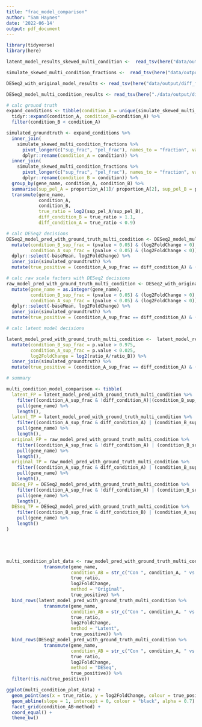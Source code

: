 ```yaml
---
title: "frac_model_comparison"
author: "Sam Haynes"
date: '2022-06-14'
output: pdf_document
---
```


```r
library(tidyverse)
library(here)

latent_model_results_skewed_multi_condition <-  read_tsv(here("data/output/diff_frac_models/latent_model_skewed_multi_condition_count.tsv"))

simulate_skewed_multi_condition_fractions <-  read_tsv(here("data/output/simulated_counts/sup_pel_simulated_fractions.tsv")) 

DESeq2_with_original_model_results <- read_tsv(here("data/output/diff_frac_models/DESeq2_with_edward_model_results.tsv"))

DESeq2_model_multi_condition_results <- read_tsv(here("./data/output/diff_frac_models/DESeq2_only_multi_condition_results.tsv"))
```

```r
# calc ground truth
expand_conditions <- tibble(condition_A = unique(simulate_skewed_multi_condition_fractions$condition)) %>%
  tidyr::expand(condition_A, condition_B=condition_A) %>%
  filter(condition_B < condition_A)

simulated_groundtruth <- expand_conditions %>%
  inner_join(
    simulate_skewed_multi_condition_fractions %>%
      pivot_longer(c("sup_frac", "pel_frac"), names_to = "fraction", values_to = "proportion_A") %>%
      dplyr::rename(condition_A = condition)) %>%
  inner_join(
    simulate_skewed_multi_condition_fractions %>%
      pivot_longer(c("sup_frac", "pel_frac"), names_to = "fraction", values_to = "proportion_B") %>%
      dplyr::rename(condition_B = condition)) %>%
  group_by(gene_name, condition_A, condition_B) %>%
  summarise(sup_pel_A = proportion_A[1]/ proportion_A[2], sup_pel_B = proportion_B[1]/ proportion_B[2], .groups = "drop") %>%
  transmute(gene_name,
            condition_A,
            condition_B,
            true_ratio = log2(sup_pel_A/sup_pel_B),
            diff_condition_B = true_ratio > 1.1,
            diff_condition_A = true_ratio < 0.9)

# calc DESeq2 decisions
DESeq2_model_pred_with_ground_truth_multi_condition <- DESeq2_model_multi_condition_results %>%
  mutate(condition_B_sup_frac = (pvalue < 0.05) & (log2FoldChange > 0),
         condition_A_sup_frac = (pvalue < 0.05) & (log2FoldChange < 0)) %>%
  dplyr::select(-baseMean, log2FoldChange) %>%
  inner_join(simulated_groundtruth) %>%
  mutate(true_positive = (condition_A_sup_frac == diff_condition_A) & (condition_B_sup_frac == diff_condition_B))

# calc raw scale factors with DESeq2 decisions
raw_model_pred_with_ground_truth_multi_condition <- DESeq2_with_original_model_results %>%
  mutate(gene_name = as.integer(gene_name),
         condition_B_sup_frac = (pvalue < 0.05) & (log2FoldChange > 0),
         condition_A_sup_frac = (pvalue < 0.05) & (log2FoldChange < 0)) %>%
  dplyr::select(-baseMean, log2FoldChange) %>%
  inner_join(simulated_groundtruth) %>%
  mutate(true_positive = (condition_A_sup_frac == diff_condition_A) & (condition_B_sup_frac == diff_condition_B))

# calc latent model decisions

latent_model_pred_with_ground_truth_multi_condition <-  latent_model_results_skewed_multi_condition %>%
  mutate(condition_B_sup_frac = p.value > 0.975,
         condition_A_sup_frac = p.value < 0.025,
         log2FoldChange = log2(ratio_A/ratio_B)) %>%
  inner_join(simulated_groundtruth) %>%
  mutate(true_positive = (condition_A_sup_frac == diff_condition_A) & (condition_B_sup_frac == diff_condition_B))

# summary

multi_condition_model_comparison <- tibble(
  latent_FP = latent_model_pred_with_ground_truth_multi_condition %>%
    filter((condition_A_sup_frac & !diff_condition_A)|(condition_B_sup_frac & !diff_condition_B)) %>%
    pull(gene_name) %>%
    length(),
  latent_TP = latent_model_pred_with_ground_truth_multi_condition %>%
    filter((condition_A_sup_frac & diff_condition_A) | (condition_B_sup_frac & diff_condition_B)) %>%
    pull(gene_name) %>%
    length(),
  original_FP = raw_model_pred_with_ground_truth_multi_condition %>%
    filter((condition_A_sup_frac & !diff_condition_A) | (condition_B_sup_frac & !diff_condition_B)) %>%
    pull(gene_name) %>%
    length(),
  original_TP = raw_model_pred_with_ground_truth_multi_condition %>%
    filter((condition_A_sup_frac & diff_condition_A) | (condition_B_sup_frac & diff_condition_B)) %>%
    pull(gene_name) %>%
    length(),
  DESeq_FP = DESeq2_model_pred_with_ground_truth_multi_condition %>%
    filter((condition_A_sup_frac & !diff_condition_A) | (condition_B_sup_frac & !diff_condition_B)) %>%
    pull(gene_name) %>%
    length(),
  DESeq_TP = DESeq2_model_pred_with_ground_truth_multi_condition %>%
    filter((condition_B_sup_frac & diff_condition_B) | (condition_A_sup_frac & diff_condition_A)) %>%
    pull(gene_name) %>%
    length()
)






```

```r
multi_condition_plot_data <- raw_model_pred_with_ground_truth_multi_condition %>%
              transmute(gene_name,
                        condition_AB = str_c("Con ", condition_A, " vs Con ", condition_B),
                        true_ratio,
                        log2FoldChange,
                        method = "Original",
                        true_positive) %>%
  bind_rows(latent_model_pred_with_ground_truth_multi_condition %>%
              transmute(gene_name,
                        condition_AB = str_c("Con ", condition_A, " vs Con ", condition_B),
                        true_ratio,
                        log2FoldChange,
                        method = "Latent",
                        true_positive)) %>%
  bind_rows(DESeq2_model_pred_with_ground_truth_multi_condition %>%
              transmute(gene_name,
                        condition_AB = str_c("Con ", condition_A, " vs Con ", condition_B),
                        true_ratio,
                        log2FoldChange,
                        method = "DESeq",
                        true_positive)) %>%
  filter(!is.na(true_positive))

ggplot(multi_condition_plot_data) +
  geom_point(aes(x = true_ratio, y = log2FoldChange, colour = true_positive), alpha = 0.3) +
  geom_abline(slope = 1, intercept = 0, colour = "black", alpha = 0.7) +
  facet_grid(condition_AB~method) +
  coord_equal() +
  theme_bw()

```